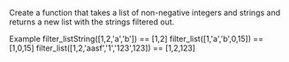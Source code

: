 Create a function that takes a list of non-negative integers and strings and returns a new list with the strings filtered out.

Example
filter_listString([1,2,'a','b']) == [1,2]
filter_list([1,'a','b',0,15]) == [1,0,15]
filter_list([1,2,'aasf','1','123',123]) == [1,2,123]